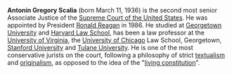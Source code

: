 {{subpages}}

'''Antonin Gregory Scalia''' (born March 11, 1936) is the second most senior Associate Justice of the [[Supreme Court of the United States]]. He was appointed by President [[Ronald Reagan]] in 1986. He studied at [[Georgetown University]] and [[Harvard Law School]], has been a law professor at the [[University of Virginia]], the [[University of Chicago]] Law School, Georgetown, [[Stanford University]] and [[Tulane University]]. He is one of the most conservative jurists on the court, following a philosophy of strict [[textualism]] and [[originalism]], as opposed to the idea of the "[[living constitution]]".